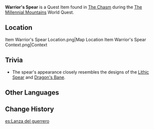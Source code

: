 {{Item Infobox
|id          = 101640
|image       = Item Warrior's Spear.png
|type        = Quest Items
|description = One of the six lost offerings scattered throughout The Chasm. It was lost amid the ancient battlefield five hundred years ago. The long years have worn the edge of the spear-point away, but it still looks quite ominous nonetheless.<br />One can imagine that it was once wielded by a warrior most brave, earning the cheers of the young wherever it swept, even unto The Chasm itself.
|source1     = Found in [[The Chasm]] during [[The Millennial Mountains]]
}}
'''Warrior's Spear''' is a Quest Item found in [[The Chasm]] during the [[The Millennial Mountains]] World Quest.

==Location==
<gallery>
Item Warrior's Spear Location.png|Map Location
Item Warrior's Spear Context.png|Context
</gallery>

==Trivia==
* The spear's appearance closely resembles the designs of the [[Lithic Spear]] and [[Dragon's Bane]].

==Other Languages==
{{Other Languages
|default_hidden = 1
|en      = Warrior's Spear
|zhs     = 同泽之枪
|zhs_rm  = Tóngzé zhī Qíāng
|zht     = 同澤之槍
|zht_rm  = Tóngzé zhī Qíāng
|ja      = 同沢の槍
|ja_rm   = Doutaku no Yari{{Assumed}}
|ko      = 전우의 창
|ko_rm   = Jeon'u-ui Chang
|es      = Lanza del guerrero
|fr      = Lance de guerrier
|ru      = Копьё соратника
|th      = หอกนักรบ
|th_rm   = 
|vi      = Thương Chiến Binh
|de      = Lanze des Gleichgesinnten
|id      = Tombak Prajurit
|pt      = Lança do Guerreiro
|tr      = Savaşçının Mızrağı
|it      = Lancia del guerriero
}}

==Change History==
{{Change History|2.6}}

[[es:Lanza del guerrero]]